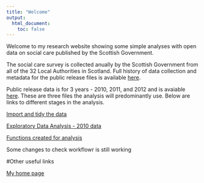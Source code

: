 ```yaml
---
title: "Welcome"
output:
  html_document:
    toc: false
---
```


Welcome to my research website showing some simple analyses with open data on social care published by the Scottish Government.

The social care survey is collected anually by the Scottish Government from all of the 32 Local Authorities in Scotland. Full history of data collection and metadata for the public release files is available [here](http://www.gov.scot/Resource/0040/00409164.pdf). 

Public release data is for 3 years - 2010, 2011, and 2012 and is avaiable [here](http://www.gov.scot/Topics/Statistics/Browse/Health/Data/HomeCare/HSC-Datasets-HCPRF). These are three files the analysis will predominantly use. Below are links to different stages in the analysis.

[Import and tidy the data](01_import_and_tidy.html)  

[Exploratory Data Analysis - 2010 data](02_2010_eda.html)   

[Functions created for analysis](functions.html)


Some changes to check workflowr is still working

#Other useful links

[My home page](http://davidhen.com/)




